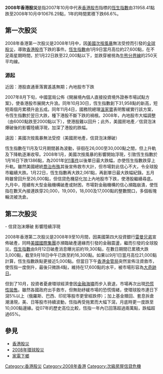 {{unreferenced|time=2018-08-04T13:37:46+00:00}}
'''2008年香港股災'''是指2007年10月中代表[[香港股市|香港股市]]指標的[[恆生指數|恆生指數]]由31958.41點跌至2008年10月中10676.29點，1年的時間累積下跌66.6%。

== 第一次股災 ==

2008年香港第一次股災是2008年1月中，因[[2007年美國次級房屋信貸風暴|美國次按風暴]]無法受控而引發的[[2008年環球股災|全球股災]]，導致[[香港股市|香港股市]]下跌的事件。[[恆生指數|恆生指數]]由1月9日當月高位約27,600點，在不足兩星期時間，於1月22日跌至22,000點以下，並跌穿被視為[[牛熊分界線|牛熊分界線]]的250天平均線。

=== 源起 ===
;近因：港股直通車落實遙遙無期；內地股市下跌
{{main|開展境內個人直接投資境外證券市場試點方案}}
2007年8月下旬，中國當局公佈《開展境內個人直接投資境外證券市場試點方案》，使香港股市展開大升浪。同年10月30日，恆生指數創下31,958點的新高，短短兩個月累積升逾五成。同年11月4日，國務院總理[[溫家寶|溫家寶]]表明暫緩實行該方案，令恆生指數於翌日大跌，種下港股不斷下跌的禍根。2008年，內地股市大幅調整（由6000點跌至2000點以下），使港股難以回升；此外，美國房地產／信貸泡沫爆破後的影響陸續浮現，加深了港股的跌幅。

;遠因：美國次按風暴無法受控（美國房地產，信貸泡沫爆破）
{{main|2007年次級房屋信貸風暴}}
恆生指數在11月及12月期間甚為波動，徘徊在26,000至30,000點之間，但上升軌及下降軌逐漸收窄。2008年1月，美國次按風暴的影響開始浮現，引致恆生指數於1月16日下跌1386點，為2001年[[911事件|911事件]]以後單日最大跌幅，亦使恆生指數跌穿上升軌。雖然美國總統[[喬治布殊|喬治布殊]]其後宣佈救市大計，但市場對此信心不大，令全球股市繼續大跌。1月22日，恆生指數再大跌2,061點，再創單日最大跌幅紀錄。五月時雖曾回升至26,000點，但信貸危機惡化加上內地股市下跌，使港股繼續尋底。九月中，陸續有大型金融機構破產或財困，市場對金融機構的信心瀕臨崩潰，使恆指在數天內接連跌穿20,000，19,000，18,000及17,000點的整數關口，多個板塊輪流被洗倉。

== 第二次股災 ==
{{expand|time=2008-9-18}}
{{expert|subject = 經濟學|time=2008-9-18}}
;- 信貸泡沫爆破 影響陸續浮現
2008年香港第二次股災是2008年9至10月間，因美國第四大投資銀行[[雷曼兄弟|雷曼兄弟]]宣佈破產，同時[[美國國際集團|美國國際集團]]亦瀕臨破產邊緣而引發的金融震盪，繼而引發的全球股災。[[恆生指數|恆生指數]]由9月12日破產消息曝光前約19,300點，在數日期間已累積大跌3,000點，截至9月18日中午已跌至約16,300點。如果以9月1日當月高位21,000點計算，恆生指數跌點更接近5,000點。但當日下午[[香港金管局|香港金管局]]突然宣佈注資救市，使恆指一度倒升，最後只微跌4點，維持在17,600點的水平，被市場形容為[[大奇跡日|大奇跡日]]。

但到了10月，投資者憂慮環球經濟會因[[金融海嘯|金融海嘯]]而步入衰退，市場再次出現[[恐慌性拋售|恐慌性拋售]]。雖然各國政府出手救市，但無助紓緩市場的恐慌情緒，使環球股市連日下瀉5%以上（俄羅斯、巴西、印尼等股市更曾經跌停）；加上基金贖回、套息拆倉潮湧現，美、日等股市持續波動，恆指再受拖累而大幅下瀉，月底時更一度跌至10,000點邊緣。從07年的歷史高位比較，恆指一年內已回落超過兩萬點，跌幅超過65%。

== 參見 ==
*[[香港股災|香港股災]]
*[[2008年環球股災|2008年環球股災]]
*[[家電下鄉|家電下鄉]]

{{股灾}}
{{Authority control}}
[[Category:香港股災|Category:香港股災]]
[[Category:2008年香港|Category:2008年香港]]
[[Category:次級房屋信貸危機|Category:次級房屋信貸危機]]